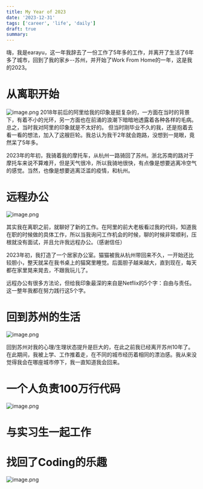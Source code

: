 ```yaml
---
title: My Year of 2023
date: '2023-12-31'
tags: ['career', 'life', 'daily']
draft: true
summary:
---
```


嗨，我是earayu，这一年我辞去了一份工作了5年多的工作，并离开了生活了6年多了城市，回到了我的家乡--苏州，并开始了Work From Home的一年，这是我的2023。 <a name="GUVHH"></a>

# 从离职开始
![image.png](/assets/daily/motorcycle202301.png)
2018年前后的阿里给我的印象是挺复杂的，一方面在当时的背景下，有着不小的光环，另一方面也在前涌的浪潮下暗暗地透露着各种各样的毛病。总之，当时我对阿里的印象就是不太好的。
但当时刚毕业不久的我，还是抱着去看一看的想法，加入了这艘巨轮。我总认为我干2年就会跑路，没想到一晃眼，竟然呆了5年多。

2023年的年初，我骑着我的摩托车，从杭州一路骑回了苏州。浙北苏南的路对于摩托车来说不算难开，但是天气很冷，所以我骑地很快，有点像是想要逃离冷空气的感觉。当然，也像是想要逃离泛滥的疫情，和杭州。

# 远程办公
![image.png](/assets/daily/desktop202301.png)

其实我在离职之前，就聊好了新的工作。在阿里的前大老板看过我的代码，知道我在职的时候做的具体工作，所以当我询问工作机会的时候，聊的时候非常顺利，压根就没有面试，并且允许我远程办公。（感谢信任）

2023年初，我打造了一个居家办公室。猫猫被我从杭州带回来不久，一开始还比较胆小，整天就呆在我书桌上的猫窝里睡觉。后面胆子越来越大，直到现在，每天都在家里晃来晃去，不跟我玩儿了。

远程办公有很多方法论，但给我印象最深的来自是Netflix的5个字：自由与责任。这一整年我都在努力践行这5个字。


# 回到苏州的生活
![image.png](/assets/daily/lifeinsuzhou2023.png)

回到苏州对我的心理/生理状态提升是巨大的，在此之前我已经离开苏州10年了。在此期间，我被上学、工作推着走，在不同的城市经历着相同的漂泊感。我从来没觉得我会在哪座城市停下，我一直知道我会回来。


# 一个人负责100万行代码
![image.png](/assets/daily/WeScaleLOC2023.png)

# 与实习生一起工作

# 找回了Coding的乐趣
![image.png](/assets/daily/contribution2023.png)
